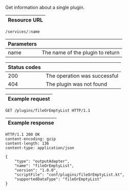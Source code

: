 Get information about a single <DocsLink href="#extending-steep-through-plugins">plugin</DocsLink>.

| Resource URL |
| ------------ |

```http
/services/:name
```

| Parameters |                                    |
| ---------- | ---------------------------------- |
| name       | The name of the plugin to return   |

| Status codes |                              |
| ------------ | ---------------------------- |
| 200          | The operation was successful |
| 404          | The plugin was not found     |

| Example request |
| --------------- |

```http
GET /plugins/fileOrEmptyList HTTP/1.1
```

| Example response |
| ---------------- |

```http
HTTP/1.1 200 OK
content-encoding: gzip
content-length: 136
content-type: application/json

{
    "type": "outputAdapter",
    "name": "fileOrEmptyList",
    "version": "1.0.0",
    "scriptFile": "conf/plugins/fileOrEmptyList.kt",
    "supportedDataType": "fileOrEmptyList"
}
```
